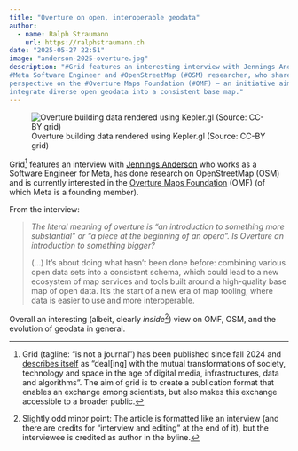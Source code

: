 ```yaml
---
title: "Overture on open, interoperable geodata"
author:
  - name: Ralph Straumann
    url: https://ralphstraumann.ch
date: "2025-05-27 22:51"
image: "anderson-2025-overture.jpg"
description: "#Grid features an interesting interview with Jennings Anderson, a 
#Meta Software Engineer and #OpenStreetMap (#OSM) researcher, who shares his 
perspective on the #Overture Maps Foundation (#OMF) — an initiative aiming to 
integrate diverse open geodata into a consistent base map."
---
```


![Overture building data rendered using Kepler.gl (Source: CC-BY grid)](anderson-2025-overture.webp "Overture building data rendered using Kepler.gl (Source: CC-BY grid)")

Grid[^grid] features an interview with 
[Jennings Anderson](https://www.linkedin.com/in/jenningsanderson) who works as 
a Software Engineer for Meta, has done research on OpenStreetMap (OSM) and is 
currently interested in the [Overture Maps Foundation](https://en.wikipedia.org/wiki/Overture_Maps_Foundation) (OMF) (of which Meta is a founding member). 

From the interview:

> *The literal meaning of overture is "an introduction to something more 
> substantial" or "a piece at the beginning of an opera". Is Overture an 
> introduction to something bigger?*
> 
> (...) It’s about doing what hasn’t been done before: combining various open 
> data sets into a consistent schema, which could lead to a new ecosystem of 
> map services and tools built around a high-quality base map of open data. 
> It’s the start of a new era of map tooling, where data is easier to use and 
> more interoperable.

Overall an interesting (albeit, clearly *inside*[^interview]) view on OMF, OSM, and the evolution 
of geodata in general.

[^grid]: Grid (tagline: "is not a journal") has been published since fall 2024 
and [describes itself](https://gridisnotajournal.de/%C3%BCber-grid/) as 
"deal[ing] with the mutual transformations of society, technology and space in 
the age of digital media, infrastructures, data and algorithms". The aim of 
grid is to create a publication format that enables an exchange among 
scientists, but also makes this exchange accessible to a broader public.

[^interview]: Slightly odd minor point: The article is formatted like an 
interview (and there are credits for "interview and editing" at the end of it), 
but the interviewee is credited as author in the byline.